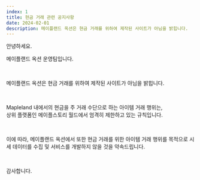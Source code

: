 ```yaml
---
index: 1
title: 현금 거래 관련 공지사항
date: 2024-02-01
description: 메이플랜드 옥션은 현금 거래를 위하여 제작된 사이트가 아님을 밝힙니다.
---
```


안녕하세요.

메이플랜드 옥션 운영팀입니다.

<br />

메이플랜드 옥션은 현금 거래를 위하여 제작된 사이트가 아님을 밝힙니다.

<br />

Mapleland 내에서의 현금을 주 거래 수단으로 하는 아이템 거래 행위는,  
상위 플랫폼인 메이플스토리 월드에서 엄격히 제한하고 있는 규칙입니다.

<br />

이에 따라, 메이플랜드 옥션에서 또한 현금 거래를 위한 아이템 거래 행위를 목적으로
시세 데이터를 수집 및 서비스를 개발하지 않을 것을 약속드립니다.

<br />

감사합니다.
